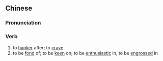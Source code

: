 {{also|热衷}}
==Chinese==
{{zh-forms|s=热衷|alt=熱中}}

===Pronunciation===
{{zh-pron
|m=rèzhōng
|c=jit6 cung1,jit6 zung1
|mn=qz,tp,xm:lia̍t-tiong/kh,zz:jia̍t-tiong
|cat=v
}}

===Verb===
{{zh-verb}}

# to [[hanker]] after; to [[crave]]
# to be [[fond]] of; to be [[keen]] on; to be [[enthusiastic]] in, to be [[engrossed]] in